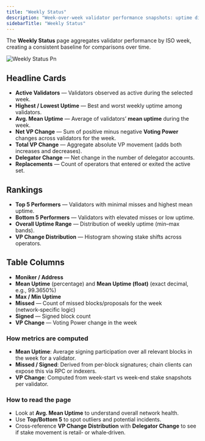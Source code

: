 ```yaml
---
title: "Weekly Status"
description: "Week-over-week validator performance snapshots: uptime distribution, stake dynamics, and operator rankings."
sidebarTitle: "Weekly Status"
---
```


The **Weekly Status** page aggregates validator performance by ISO week, creating a consistent baseline for comparisons over time.

![Weekly Status Pn](/images/weekly-status.png)

## Headline Cards

- **Active Validators** — Validators observed as active during the selected week.
- **Highest / Lowest Uptime** — Best and worst weekly uptime among validators.
- **Avg. Mean Uptime** — Average of validators’ **mean uptime** during the week.
- **Net VP Change** — Sum of positive minus negative **Voting Power** changes across validators for the week.
- **Total VP Change** — Aggregate absolute VP movement (adds both increases and decreases).
- **Delegator Change** — Net change in the number of delegator accounts.
- **Replacements** — Count of operators that entered or exited the active set.

## Rankings

- **Top 5 Performers** — Validators with minimal misses and highest mean uptime.
- **Bottom 5 Performers** — Validators with elevated misses or low uptime.
- **Overall Uptime Range** — Distribution of weekly uptime (min–max bands).
- **VP Change Distribution** — Histogram showing stake shifts across operators.

## Table Columns

- **Moniker / Address**
- **Mean Uptime** (percentage) and **Mean Uptime (float)** (exact decimal, e.g., 99.3650%)
- **Max / Min Uptime**
- **Missed** — Count of missed blocks/proposals for the week (network‑specific logic)
- **Signed** — Signed block count
- **VP Change** — Voting Power change in the week

### How metrics are computed

- **Mean Uptime**: Average signing participation over all relevant blocks in the week for a validator.
- **Missed / Signed**: Derived from per‑block signatures; chain clients can expose this via RPC or indexers.
- **VP Change**: Computed from week‑start vs week‑end stake snapshots per validator.

### How to read the page

- Look at **Avg. Mean Uptime** to understand overall network health.
- Use **Top/Bottom 5** to spot outliers and potential incidents.
- Cross‑reference **VP Change Distribution** with **Delegator Change** to see if stake movement is retail‑ or whale‑driven.